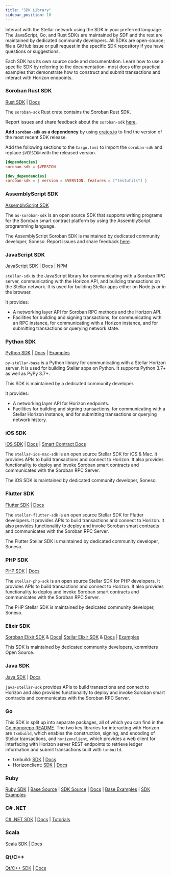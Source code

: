 ```yaml
---
title: "SDK Library"
sidebar_position: 10
---
```


Interact with the Stellar network using the SDK in your preferred language. The JavaScript, Go, and Rust SDKs are maintained by SDF and the rest are maintained by dedicated community developers. All SDKs are open-source; file a GitHub issue or pull request in the specific SDK repository if you have questions or suggestions.

Each SDK has its own source code and documentation. Learn how to use a specific SDK by referring to the documentation- most docs offer practical examples that demonstrate how to construct and submit transactions and interact with Horizon endpoints.

### Soroban Rust SDK

[Rust SDK](https://github.com/stellar/rs-soroban-sdk) | [Docs](https://docs.rs/soroban-sdk)

The `soroban-sdk` Rust crate contains the Soroban Rust SDK.

Report issues and share feedback about the `soroban-sdk` [here](https://github.com/stellar/rs-soroban-sdk/issues/new/choose).

**Add `soroban-sdk` as a dependency** by using [crates.io](https://crates.io/crates/soroban-sdk) to find the version of the most recent SDK release.

Add the following sections to the `Cargo.toml` to import the `soroban-sdk` and replace `$VERSION` with the released version.

```toml
[dependencies]
soroban-sdk = $VERSION

[dev_dependencies]
soroban-sdk = { version = $VERSION, features = ["testutils"] }
```

### AssemblyScript SDK

[AssemblyScript SDK](https://github.com/Soneso/as-soroban-sdk)

The `as-soroban-sdk` is an open source SDK that supports writing programs for the Soroban smart contract platform by using the AssemblyScript programming language.

The AssemblyScript Soroban SDK is maintained by dedicated community developer, Soneso. Report issues and share feedback [here](https://github.com/Soneso/as-soroban-sdk/issues/new).

### JavaScript SDK

[JavaScript SDK](https://github.com/stellar/js-stellar-sdk) | [Docs](https://stellar.github.io/js-stellar-sdk/) | [NPM](https://www.npmjs.com/package/@stellar/stellar-sdk)

`stellar-sdk` is the JavaScript library for communicating with a Soroban RPC server, communicating with the Horizon API, and building transactions on the Stellar network. It is used for building Stellar apps either on Node.js or in the browser.

It provides:

- A networking layer API for Soroban RPC methods and the Horizon API.
- Facilities for building and signing transactions, for communicating with an RPC instance, for communicating with a Horizon instance, and for submitting transactions or querying network state.

### Python SDK

[Python SDK](https://github.com/StellarCN/py-stellar-base) | [Docs](https://stellar-sdk.readthedocs.io/en/latest/) | [Examples](https://github.com/StellarCN/py-stellar-base/tree/master/examples)

`py-stellar-base` is a Python library for communicating with a Stellar Horizon server. It is used for building Stellar apps on Python. It supports Python 3.7+ as well as PyPy 3.7+.

This SDK is maintained by a dedicated community developer.

It provides:

- A networking layer API for Horizon endpoints.
- Facilities for building and signing transactions, for communicating with a Stellar Horizon instance, and for submitting transactions or querying network history.

### iOS SDK

[iOS SDK](https://github.com/Soneso/stellar-ios-mac-sdk) | [Docs](https://github.com/Soneso/stellar-ios-mac-sdk/tree/master/docs) | [Smart Contract Docs](https://github.com/Soneso/stellar-ios-mac-sdk/blob/master/soroban.md)

The `stellar-ios-mac-sdk` is an open source Stellar SDK for iOS & Mac. It provides APIs to build transactions and connect to Horizon. It also provides functionality to deploy and invoke Soroban smart contracts and communicates with the Soroban RPC Server.

The iOS SDK is maintained by dedicated community developer, Soneso.

### Flutter SDK

[Flutter SDK](https://github.com/Soneso/stellar_flutter_sdk) | [Docs](https://github.com/Soneso/stellar_flutter_sdk/blob/master/soroban.md)

The `stellar-flutter-sdk` is an open source Stellar SDK for Flutter developers. It provides APIs to build transactions and connect to Horizon. It also provides functionality to deploy and invoke Soroban smart contracts and communicates with the Soroban RPC Server.

The Flutter Stellar SDK is maintained by dedicated community developer, Soneso.

### PHP SDK

[PHP SDK](https://github.com/Soneso/stellar-php-sdk) | [Docs](https://github.com/Soneso/stellar-php-sdk/blob/main/soroban.md)

The `stellar-php-sdk` is an open source Stellar SDK for PHP developers. It provides APIs to build transactions and connect to Horizon. It also provides functionality to deploy and invoke Soroban smart contracts and communicates with the Soroban RPC Server.

The PHP Stellar SDK is maintained by dedicated community developer, Soneso.

### Elixir SDK

[Soroban Elixir SDK](https://github.com/kommitters/soroban.ex) & [Docs](https://github.com/kommitters/soroban.ex#documentation)| [Stellar Elixir SDK](https://github.com/kommitters/stellar_sdk) & [Docs](https://hexdocs.pm/stellar_sdk/readme.html#documentation) | [Examples](https://github.com/kommitters/stellar_sdk/tree/main/docs)

This SDK is maintained by dedicated community developers, kommitters Open Source.

### Java SDK

[Java SDK](https://github.com/lightsail-network/java-stellar-sdk) | [Docs](https://lightsail-network.github.io/java-stellar-sdk/)

`java-stellar-sdk` provides APIs to build transactions and connect to Horizon and also provides functionality to deploy and invoke Soroban smart contracts and communicates with the Soroban RPC Server.

### Go

This SDK is split up into separate packages, all of which you can find in the [Go monorepo README](https://github.com/stellar/go/blob/master/docs/reference/readme.md). The two key libraries for interacting with Horizon are `txnbuild`, which enables the construction, signing, and encoding of Stellar transactions, and `horizonclient`, which provides a web client for interfacing with Horizon server REST endpoints to retrieve ledger information and submit transactions built with `txnbuild`.

- txnbuild: [SDK](https://github.com/stellar/go/tree/master/txnbuild) | [Docs](https://godoc.org/github.com/stellar/go/txnbuild)
- Horizonclient: [SDK](https://github.com/stellar/go/tree/master/clients/horizonclient) | [Docs](https://godoc.org/github.com/stellar/go/clients/horizonclient)

### Ruby

[Ruby SDK](https://github.com/astroband/ruby-stellar-sdk) | [Base Source](https://github.com/astroband/ruby-stellar-sdk/blob/master/base/README.md) | [SDK Source](https://github.com/astroband/ruby-stellar-sdk/blob/master/sdk/README.md) | [Docs](https://www.rubydoc.info/gems/stellar-sdk) | [Base Examples](https://github.com/astroband/ruby-stellar-sdk/tree/master/base/examples) | [SDK Examples](https://github.com/astroband/ruby-stellar-sdk/tree/master/sdk/examples)

### C# .NET

[C# .NET SDK](https://github.com/elucidsoft/dotnet-stellar-sdk) | [Docs](https://elucidsoft.github.io/dotnet-stellar-sdk/api/index.html) | [Tutorials](https://elucidsoft.github.io/dotnet-stellar-sdk/tutorials/index.html)

### Scala

[Scala SDK](https://github.com/Synesso/scala-stellar-sdk) | [Docs](https://synesso.github.io/scala-stellar-sdk/)

### Qt/C++

[Qt/C++ SDK](https://github.com/bnogalm/StellarQtSDK) | [Docs](https://github.com/bnogalm/StellarQtSDK/wiki)
